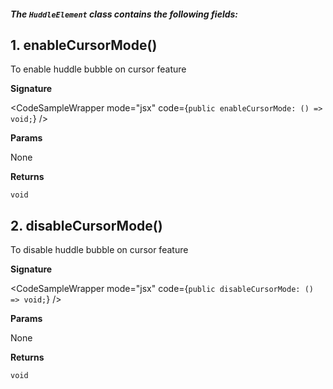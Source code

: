 
##### The `HuddleElement` class contains the following fields:

## 1. enableCursorMode()

To enable huddle bubble on cursor feature

**Signature**

<CodeSampleWrapper mode="jsx" code={`
public enableCursorMode: () => void;
`} />

**Params**

None

**Returns**

`void`

## 2. disableCursorMode()

To disable huddle bubble on cursor feature

**Signature**

<CodeSampleWrapper mode="jsx" code={`
public disableCursorMode: () => void;
`} />

**Params**

None

**Returns**

`void`